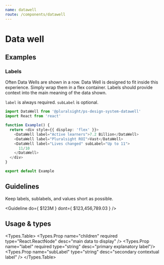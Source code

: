 ```yaml
---
name: datawell
route: /components/datawell
---
```




# Data well

## Examples

### Labels

Often Data Wells are shown in a row. Data Well is designed to fit inside this experience. Simply wrap them in a flex container. Labels should provide context into the main meaning of the data shown.

`label` is always required. `subLabel` is optional.

```typescript
import DataWell from '@pluralsight/ps-design-system-datawell'
import React from 'react'

function Example() {
  return <div style={{ display: 'flex' }}>
    <DataWell label="Active learners">7.2 Billion</DataWell>
    <DataWell label="Pluralsight ROI">Vast</DataWell>
    <DataWell label="Lives changed" subLabel="Up to 11">
      11/10
    </DataWell>
  </div>
}

export default Example
```

## Guidelines

Keep labels, sublabels, and values short as possible.

<Guideline 
  do={
    <DataWell label="Royalty Payments" subLabel="Last 30 days">
      $123M
    </DataWell>
  }
  dont={
    <DataWell
      label="Royalties Paid to Authors"
      subLabel="For the period of the last thirty days"
    >
      $123,456,789.03
    </DataWell>
  }
/>


## Usage & types

<Usage install="npm install @pluralsight/ps-design-system-datawell"
  import="import DataWell from '@pluralsight/ps-design-system-datawell'"
  packageName="datawell"
  />

<Types.Table>
  <Types.Prop name="children" required type="React.ReactNode" desc="main data to display" />
  <Types.Prop name="label" required type="string" desc="primary explanatory label"/>
  <Types.Prop name="subLabel" type="string" desc="secondary contextual label" />
</Types.Table>

